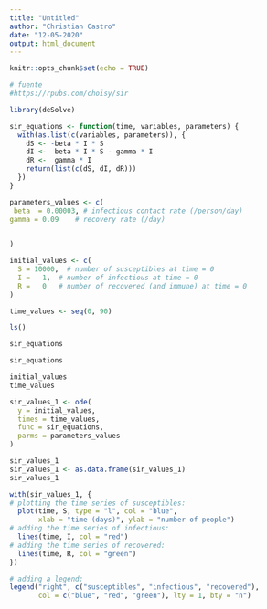 ```yaml
---
title: "Untitled"
author: "Christian Castro"
date: "12-05-2020"
output: html_document
---
```


```r
knitr::opts_chunk$set(echo = TRUE)

# fuente
#https://rpubs.com/choisy/sir
```

```r
library(deSolve)

sir_equations <- function(time, variables, parameters) {
  with(as.list(c(variables, parameters)), {
    dS <- -beta * I * S
    dI <-  beta * I * S - gamma * I
    dR <-  gamma * I
    return(list(c(dS, dI, dR)))
  })
}

parameters_values <- c(
 beta  = 0.00003, # infectious contact rate (/person/day)
gamma = 0.09    # recovery rate (/day)
  

)

initial_values <- c(
  S = 10000,  # number of susceptibles at time = 0
  I =   1,  # number of infectious at time = 0
  R =   0   # number of recovered (and immune) at time = 0
)

time_values <- seq(0, 90)

ls()

sir_equations

sir_equations

initial_values
time_values

sir_values_1 <- ode(
  y = initial_values,
  times = time_values,
  func = sir_equations,
  parms = parameters_values 
)

sir_values_1
sir_values_1 <- as.data.frame(sir_values_1)
sir_values_1

with(sir_values_1, {
# plotting the time series of susceptibles:
  plot(time, S, type = "l", col = "blue",
       xlab = "time (days)", ylab = "number of people")
# adding the time series of infectious:
  lines(time, I, col = "red")
# adding the time series of recovered:
  lines(time, R, col = "green")
})

# adding a legend:
legend("right", c("susceptibles", "infectious", "recovered"),
       col = c("blue", "red", "green"), lty = 1, bty = "n")




```

